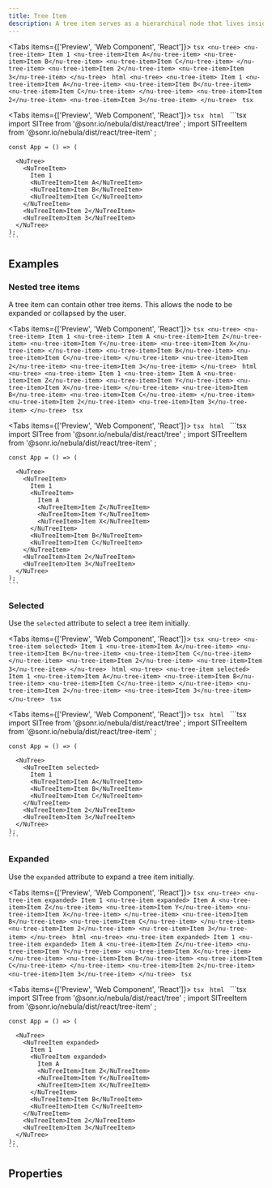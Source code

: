 ```yaml
---
title: Tree Item
description: A tree item serves as a hierarchical node that lives inside a tree.
---
```



<Tabs items={['Preview', 'Web Component', 'React']}>
  <Tab value="Preview">
    ```tsx
    <nu-tree>
      <nu-tree-item>
        Item 1
        <nu-tree-item>Item A</nu-tree-item>
        <nu-tree-item>Item B</nu-tree-item>
        <nu-tree-item>Item C</nu-tree-item>
      </nu-tree-item>
      <nu-tree-item>Item 2</nu-tree-item>
      <nu-tree-item>Item 3</nu-tree-item>
    </nu-tree>
    ```
  </Tab>
  <Tab value="Web Component">
    ```html
    <nu-tree>
      <nu-tree-item>
        Item 1
        <nu-tree-item>Item A</nu-tree-item>
        <nu-tree-item>Item B</nu-tree-item>
        <nu-tree-item>Item C</nu-tree-item>
      </nu-tree-item>
      <nu-tree-item>Item 2</nu-tree-item>
      <nu-tree-item>Item 3</nu-tree-item>
    </nu-tree>
    ```
  </Tab>
  <Tab value="React">
    ```tsx
    ```
  </Tab>
</Tabs>

<!-- prettier-ignore -->

<Tabs items={['Preview', 'Web Component', 'React']}>
  <Tab value="Preview">
    ```tsx
    ```
  </Tab>
  <Tab value="Web Component">
    ```html
    ```
  </Tab>
  <Tab value="React">
    ```tsx
    import SlTree from '@sonr.io/nebula/dist/react/tree'
    ;
    import SlTreeItem from '@sonr.io/nebula/dist/react/tree-item'
    ;
    
    const App = () => (
      
      <NuTree>
        <NuTreeItem>
          Item 1
          <NuTreeItem>Item A</NuTreeItem>
          <NuTreeItem>Item B</NuTreeItem>
          <NuTreeItem>Item C</NuTreeItem>
        </NuTreeItem>
        <NuTreeItem>Item 2</NuTreeItem>
        <NuTreeItem>Item 3</NuTreeItem>
      </NuTree>
    );
    ```
  </Tab>
</Tabs>

## Examples

### Nested tree items

A tree item can contain other tree items. This allows the node to be expanded or collapsed by the user.

<Tabs items={['Preview', 'Web Component', 'React']}>
  <Tab value="Preview">
    ```tsx
    <nu-tree>
      <nu-tree-item>
        Item 1
        <nu-tree-item>
          Item A
          <nu-tree-item>Item Z</nu-tree-item>
          <nu-tree-item>Item Y</nu-tree-item>
          <nu-tree-item>Item X</nu-tree-item>
        </nu-tree-item>
        <nu-tree-item>Item B</nu-tree-item>
        <nu-tree-item>Item C</nu-tree-item>
      </nu-tree-item>
      <nu-tree-item>Item 2</nu-tree-item>
      <nu-tree-item>Item 3</nu-tree-item>
    </nu-tree>
    ```
  </Tab>
  <Tab value="Web Component">
    ```html
    <nu-tree>
      <nu-tree-item>
        Item 1
        <nu-tree-item>
          Item A
          <nu-tree-item>Item Z</nu-tree-item>
          <nu-tree-item>Item Y</nu-tree-item>
          <nu-tree-item>Item X</nu-tree-item>
        </nu-tree-item>
        <nu-tree-item>Item B</nu-tree-item>
        <nu-tree-item>Item C</nu-tree-item>
      </nu-tree-item>
      <nu-tree-item>Item 2</nu-tree-item>
      <nu-tree-item>Item 3</nu-tree-item>
    </nu-tree>
    ```
  </Tab>
  <Tab value="React">
    ```tsx
    ```
  </Tab>
</Tabs>

<!-- prettier-ignore -->

<Tabs items={['Preview', 'Web Component', 'React']}>
  <Tab value="Preview">
    ```tsx
    ```
  </Tab>
  <Tab value="Web Component">
    ```html
    ```
  </Tab>
  <Tab value="React">
    ```tsx
    import SlTree from '@sonr.io/nebula/dist/react/tree'
    ;
    import SlTreeItem from '@sonr.io/nebula/dist/react/tree-item'
    ;
    
    const App = () => (
      
      <NuTree>
        <NuTreeItem>
          Item 1
          <NuTreeItem>
            Item A
            <NuTreeItem>Item Z</NuTreeItem>
            <NuTreeItem>Item Y</NuTreeItem>
            <NuTreeItem>Item X</NuTreeItem>
          </NuTreeItem>
          <NuTreeItem>Item B</NuTreeItem>
          <NuTreeItem>Item C</NuTreeItem>
        </NuTreeItem>
        <NuTreeItem>Item 2</NuTreeItem>
        <NuTreeItem>Item 3</NuTreeItem>
      </NuTree>
    );
    ```
  </Tab>
</Tabs>

### Selected

Use the `selected` attribute to select a tree item initially.

<Tabs items={['Preview', 'Web Component', 'React']}>
  <Tab value="Preview">
    ```tsx
    <nu-tree>
      <nu-tree-item selected>
        Item 1
        <nu-tree-item>Item A</nu-tree-item>
        <nu-tree-item>Item B</nu-tree-item>
        <nu-tree-item>Item C</nu-tree-item>
      </nu-tree-item>
      <nu-tree-item>Item 2</nu-tree-item>
      <nu-tree-item>Item 3</nu-tree-item>
    </nu-tree>
    ```
  </Tab>
  <Tab value="Web Component">
    ```html
    <nu-tree>
      <nu-tree-item selected>
        Item 1
        <nu-tree-item>Item A</nu-tree-item>
        <nu-tree-item>Item B</nu-tree-item>
        <nu-tree-item>Item C</nu-tree-item>
      </nu-tree-item>
      <nu-tree-item>Item 2</nu-tree-item>
      <nu-tree-item>Item 3</nu-tree-item>
    </nu-tree>
    ```
  </Tab>
  <Tab value="React">
    ```tsx
    ```
  </Tab>
</Tabs>

<!-- prettier-ignore -->

<Tabs items={['Preview', 'Web Component', 'React']}>
  <Tab value="Preview">
    ```tsx
    ```
  </Tab>
  <Tab value="Web Component">
    ```html
    ```
  </Tab>
  <Tab value="React">
    ```tsx
    import SlTree from '@sonr.io/nebula/dist/react/tree'
    ;
    import SlTreeItem from '@sonr.io/nebula/dist/react/tree-item'
    ;
    
    const App = () => (
      
      <NuTree>
        <NuTreeItem selected>
          Item 1
          <NuTreeItem>Item A</NuTreeItem>
          <NuTreeItem>Item B</NuTreeItem>
          <NuTreeItem>Item C</NuTreeItem>
        </NuTreeItem>
        <NuTreeItem>Item 2</NuTreeItem>
        <NuTreeItem>Item 3</NuTreeItem>
      </NuTree>
    );
    ```
  </Tab>
</Tabs>

### Expanded

Use the `expanded` attribute to expand a tree item initially.

<Tabs items={['Preview', 'Web Component', 'React']}>
  <Tab value="Preview">
    ```tsx
    <nu-tree>
      <nu-tree-item expanded>
        Item 1
        <nu-tree-item expanded>
          Item A
          <nu-tree-item>Item Z</nu-tree-item>
          <nu-tree-item>Item Y</nu-tree-item>
          <nu-tree-item>Item X</nu-tree-item>
        </nu-tree-item>
        <nu-tree-item>Item B</nu-tree-item>
        <nu-tree-item>Item C</nu-tree-item>
      </nu-tree-item>
      <nu-tree-item>Item 2</nu-tree-item>
      <nu-tree-item>Item 3</nu-tree-item>
    </nu-tree>
    ```
  </Tab>
  <Tab value="Web Component">
    ```html
    <nu-tree>
      <nu-tree-item expanded>
        Item 1
        <nu-tree-item expanded>
          Item A
          <nu-tree-item>Item Z</nu-tree-item>
          <nu-tree-item>Item Y</nu-tree-item>
          <nu-tree-item>Item X</nu-tree-item>
        </nu-tree-item>
        <nu-tree-item>Item B</nu-tree-item>
        <nu-tree-item>Item C</nu-tree-item>
      </nu-tree-item>
      <nu-tree-item>Item 2</nu-tree-item>
      <nu-tree-item>Item 3</nu-tree-item>
    </nu-tree>
    ```
  </Tab>
  <Tab value="React">
    ```tsx
    ```
  </Tab>
</Tabs>

<!-- prettier-ignore -->

<Tabs items={['Preview', 'Web Component', 'React']}>
  <Tab value="Preview">
    ```tsx
    ```
  </Tab>
  <Tab value="Web Component">
    ```html
    ```
  </Tab>
  <Tab value="React">
    ```tsx
    import SlTree from '@sonr.io/nebula/dist/react/tree'
    ;
    import SlTreeItem from '@sonr.io/nebula/dist/react/tree-item'
    ;
    
    const App = () => (
      
      <NuTree>
        <NuTreeItem expanded>
          Item 1
          <NuTreeItem expanded>
            Item A
            <NuTreeItem>Item Z</NuTreeItem>
            <NuTreeItem>Item Y</NuTreeItem>
            <NuTreeItem>Item X</NuTreeItem>
          </NuTreeItem>
          <NuTreeItem>Item B</NuTreeItem>
          <NuTreeItem>Item C</NuTreeItem>
        </NuTreeItem>
        <NuTreeItem>Item 2</NuTreeItem>
        <NuTreeItem>Item 3</NuTreeItem>
      </NuTree>
    );
    ```
  </Tab>
</Tabs>

## Properties

<AutoTypeTable path="./src/components/tree-item/tree-item.component.ts" name="NuTreeItem" />

